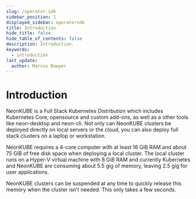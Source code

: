 ```yaml
---
slug: /operator-sdk
sidebar_position: 1
displayed_sidebar: operatorsdk
title: Introduction
hide_title: false
hide_table_of_contents: false
description: Introduction.
keywords:
  - introduction
last_update:
  author: Marcus Bowyer
---
```


# Introduction

NeonKUBE is a Full Stack Kubernetes Distribution which includes Kubernetes Core, opensource and custom add-ons, as well as a other tools like neon-desktop and neon-cli. Not only can NeonKUBE clusters be deployed directly on local servers or the cloud, you can also deploy full stack clusters on a laptop or workstation.

NeonKUBE requires a 4-core computer with at least 16 GiB RAM and about 75 GiB of free disk space when deploying a local cluster. The local cluster runs on a Hyper-V virtual machine with 8 GiB RAM and currently Kubernetes and NeonKUBE are consuming about 5.5 gig of memory, leaving 2.5 gig for user applications.

NeonKUBE clusters can be suspended at any time to quickly release this memory when the cluster isn’t needed. This only takes a few seconds.
